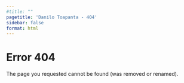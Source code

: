 ```yaml
---
#title: ""
pagetitle: 'Danilo Toapanta - 404'
sidebar: false
format: html
---
```




```{=html}
<div id="main_404">
    <div class="center">
        <div class="fof">
            <h1>Error 404</h1>
        </div>
    </div>
    <div class="center">
        <p>
            The page you requested cannot be found (was removed or renamed).
        </p>
    </div>
</div>

```
